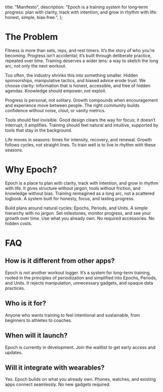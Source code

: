   title: "Manifesto",
  description:
    "Epoch is a training system for long‑term progress: plan with clarity, track with intention, and grow in rhythm with life: honest, simple, bias‑free.",
};


<Manifesto>

# The Problem

Fitness is more than sets, reps, and rest timers. It’s the story of who you’re becoming. Progress isn’t accidental; it’s built through deliberate practice, repeated over time. Training deserves a wider lens: a way to sketch the long arc, not only the next workout.

Too often, the industry shrinks this into something smaller. Hidden sponsorships, manipulative tactics, and biased advice erode trust. We choose clarity: information that is honest, accessible, and free of hidden agendas. Knowledge should empower, not exploit.

Progress is personal, not solitary. Growth compounds when encouragement and experience move between people. The right community builds confidence without noise, clout, or vanity metrics.

Tools should feel invisible. Good design clears the way for focus; it doesn’t interrupt, it amplifies. Training should feel natural and intuitive, supported by tools that stay in the background.

Life moves in seasons: times for intensity, recovery, and renewal. Growth follows cycles, not straight lines. To train well is to live in rhythm with these seasons.

# Why Epoch?

Epoch is a place to plan with clarity, track with intention, and grow in rhythm with life. It gives structure without jargon, tools without friction, and knowledge without bias. Training reimagined as a long arc, not a scattered logbook. A system built for honesty, focus, and lasting progress.

Build plans around natural cycles: Epochs, Periods, and Units. A simple hierarchy with no jargon. Set milestones, monitor progress, and see your growth over time. Use what you already own. No required accessories. No hidden costs.

# FAQ

## How is it different from other apps?

Epoch is not another workout logger. It’s a system for long-term training, rooted in the principles of periodization and simplified into Epochs, Periods, and Units. It rejects manipulation, unnecessary gadgets, and opaque data practices.

## Who is it for?

Anyone who wants training to feel intentional and sustainable, from beginners to athletes to coaches.

## When will it launch?

Epoch is currently in development. Join the waitlist to get early access and updates.

## Will it integrate with wearables?

Yes. Epoch builds on what you already own. Phones, watches, and existing apps connect seamlessly. No new gadgets required.

</Manifesto>
